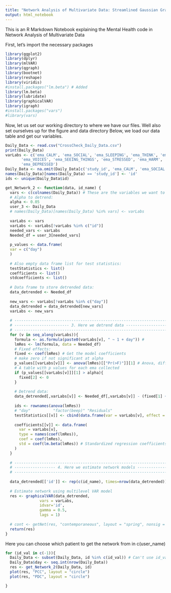 ```yaml
---
title: "Network Analysis of Multivariate Data: Streamlined Gaussian Graphical Model"
output: html_notebook
---
```

  
  <!-- [R Markdown](http://rmarkdown.rstudio.com) -->
  <!-- Try executing this chunk by clicking the Run: *Cmd+Shift+Enter*.  -->
  <!-- Insert Chunk: *Cmd+Option+I* -->
  <!-- Preview: *Cmd+Shift+K* -->
  <!-- Comment: *Cmd+Shift+C* -->
  
This is an R Markdown Notebook explaining the Mental Health code in Network Analysis of Multivariate Data

First, let's import the necessary packages
```r
library(ggplot2)
library(dplyr)
library(mlVAR)
library(qgraph)
library(bootnet)
library(reshape)
library(viridis)
#install.packages("lm.beta") # Added
library(lm.beta)
library(lubridate)
library(graphicalVAR)
library(igraph)
#install.packages("vars")
#library(vars)
```

Now, let us set our working directory to where we have our files. Well also set ourselves up for the figure and data directory
Below, we load our data table and get our variables.  

```r
Daily_Data <- read.csv("CrossCheck_Daily_Data.csv")
print(Daily_Data)
varLabs <- c('ema_CALM', 'ema_SOCIAL', 'ema_SLEEPING', 'ema_THINK', 'ema_HOPEFUL',
       'ema_VOICES', 'ema_SEEING_THINGS', 'ema_STRESSED', 'ema_HARM',
       'ema_DEPRESSED')
Daily_Data <- na.omit(Daily_Data[c('study_id', 'ema_CALM', 'ema_SOCIAL', 'ema_SLEEPING', 'ema_THINK', 'ema_HOPEFUL', 'ema_VOICES', 'ema_SEEING_THINGS', 'ema_STRESSED', 'ema_HARM', 'ema_DEPRESSED')]) # Get rid of non-data days
names(Daily_Data)[names(Daily_Data) == 'study_id'] <- 'id'
ids <- unique(Daily_Data$id)
```

```r
get_Network_2 <- function(data, id_name) {
  vars <- c(colnames(Daily_Data)) # These are the variables we want to investigate
  # Alpha to detrend:
  alpha <- 0.05
  user_3 <- Daily_Data
  # names(Daily_Data)[names(Daily_Data) %in% vars] <- varLabs
  
  varLabs <- vars
  varLabs <- varLabs[!varLabs %in% c("id")]
  needed_vars <- varLabs
  Needed_df = user_3[needed_vars]
  
  p_values <- data.frame(
  var = c("day")
  )
  
  # Also empty data frame list for test statistics:
  testStatistics <- list()
  coefficients <- list()
  stdcoefficients <- list()
  
  # Data frame to store detrended data:
  data_detrended <- Needed_df
  
  new_vars <- varLabs[!varLabs %in% c("day")]
  data_detrended = data_detrended[new_vars]
  varLabs <- new_vars
  
  # -------------------------------------------------------------------------
  # ------------------------ 3. Here we detrend data ------------------------
  # -------------------------------------------------------------------------
  for (v in seq_along(varLabs)){
    formula <- as.formula(paste0(varLabs[v], " ~ 1 + day")) # 
    lmRes <- lm(formula, data = Needed_df)
    # Fixed effects:
    fixed <- coef(lmRes) # Get the model coefficients
    # make zero if not significant at alpha
    p_values[[varLabs[v]]] <- anova(lmRes)[["Pr(>F)"]][1] # Anova, difference of means
    # A table with p values for each ema collected 
    if (p_values[[varLabs[v]]][1] > alpha){
      fixed[2] <- 0
    }  
  
    # Detrend data:
    data_detrended[,varLabs[v]] <- Needed_df[,varLabs[v]] - (fixed[1] + fixed[2] * Needed_df[["day"]])
    
    ids <- rownames(anova(lmRes))
    # "day"          "factor(beep)" "Residuals"
    testStatistics[[v]] <- cbind(data.frame(var = varLabs[v], effect = ids), anova(lmRes))
    
    coefficients[[v]] <- data.frame(
      var = varLabs[v],
      type = names(coef(lmRes)),
      coef = coef(lmRes),
      std = coef(lm.beta(lmRes)) # Standardized regression coefficients = lm.beta
    )
  }
  
  # -------------------------------------------------------------------------
  # ------------------ 4. Here we estimate network models ------------------
  # -------------------------------------------------------------------------
  
  data_detrended[['id']] <- rep(c(id_name), times=nrow(data_detrended))
  
  # Estimate network using multilevel VAR model
  res <- graphicalVAR(data_detrended,
               vars = varLabs,
               idvar='id',
               gamma = 0.5,
               lags = 1)
  
  # cont <- getNet(res, "contemporaneous", layout = "spring", nonsig = "hide", rule = "and")
  return(res)
}
```

Here you can choose which patient to get the network from in c(user_name)
```r
for (id_val in c(-1)){
  Daily_Data <- subset(Daily_Data, id %in% c(id_val)) # Can't use id_val = id here *oof*
  Daily_Data$day <- seq.int(nrow(Daily_Data))
  res <- get_Network_2(Daily_Data, id)
  plot(res, "PCC", layout = "circle")
  plot(res, "PDC", layout = "circle")

}
```

